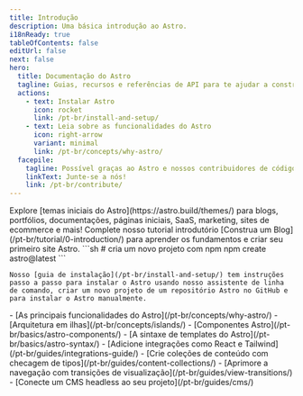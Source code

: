```yaml
---
title: Introdução
description: Uma básica introdução ao Astro.
i18nReady: true
tableOfContents: false
editUrl: false
next: false
hero:
  title: Documentação do Astro
  tagline: Guias, recursos e referências de API para te ajudar a construir com Astro.
  actions:
    - text: Instalar Astro
      icon: rocket
      link: /pt-br/install-and-setup/
    - text: Leia sobre as funcionalidades do Astro
      icon: right-arrow
      variant: minimal
      link: /pt-br/concepts/why-astro/
  facepile:
    tagline: Possível graças ao Astro e nossos contribuidores de código aberto.
    linkText: Junte-se a nós!
    link: /pt-br/contribute/
---
```



<CardGrid>
  <Card title="O que você vai construir com Astro?" icon="laptop">
    Explore [temas iniciais do Astro](https://astro.build/themes/) para blogs, portfólios, documentações, páginas iniciais, SaaS, marketing, sites de ecommerce e mais!
  </Card>

  <Card title="Faça um tour guiado" icon="star">
    Complete nosso tutorial introdutório [Construa um Blog](/pt-br/tutorial/0-introduction/) para aprender os fundamentos e criar seu primeiro site Astro.
  </Card>

  <SplitCard title="Comece um novo projeto" icon="rocket">
    ```sh
    # cria um novo projeto com npm
    npm create astro@latest
    ```
    
    Nosso [guia de instalação](/pt-br/install-and-setup/) tem instruções passo a passo para instalar o Astro usando nosso assistente de linha de comando, criar um novo projeto de um repositório Astro no GitHub e para instalar o Astro manualmente.
  </SplitCard>

  <ListCard title="Aprenda" icon="open-book">
    - [As principais funcionalidades do Astro](/pt-br/concepts/why-astro/)
    - [Arquitetura em ilhas](/pt-br/concepts/islands/)
    - [Componentes Astro](/pt-br/basics/astro-components/)
    - [A sintaxe de templates do Astro](/pt-br/basics/astro-syntax/)
  </ListCard>

  <ListCard title="Estenda" icon="puzzle">
    - [Adicione integrações como React e Tailwind](/pt-br/guides/integrations-guide/)
    - [Crie coleções de conteúdo com checagem de tipos](/pt-br/guides/content-collections/)
    - [Aprimore a navegação com transições de visualização](/pt-br/guides/view-transitions/)
    - [Conecte um CMS headless ao seu projeto](/pt-br/guides/cms/)
  </ListCard>
</CardGrid>

<Discord title="Tem alguma dúvida ou quer fazer parte?" cta="Entre em nosso Discord"/>
